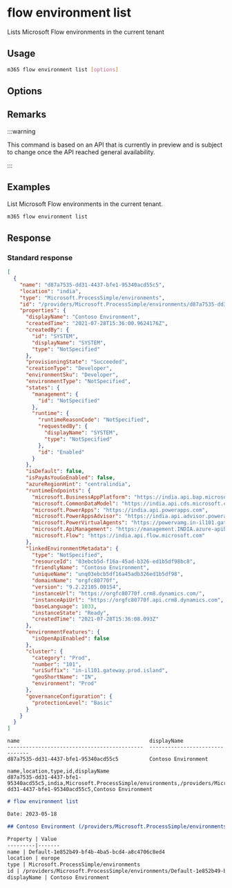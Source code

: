 
# flow environment list

Lists Microsoft Flow environments in the current tenant

## Usage

```sh
m365 flow environment list [options]
```

## Options

<Global />

## Remarks

:::warning

This command is based on an API that is currently in preview and is subject to change once the API reached general availability.

:::

## Examples

List Microsoft Flow environments in the current tenant.

```sh
m365 flow environment list
```

## Response

### Standard response

<Tabs>
  <TabItem value="JSON">

  ```json
  [
    {
      "name": "d87a7535-dd31-4437-bfe1-95340acd55c5",
      "location": "india",
      "type": "Microsoft.ProcessSimple/environments",
      "id": "/providers/Microsoft.ProcessSimple/environments/d87a7535-dd31-4437-bfe1-95340acd55c5",
      "properties": {
        "displayName": "Contoso Environment",
        "createdTime": "2021-07-28T15:36:00.9624176Z",
        "createdBy": {
          "id": "SYSTEM",
          "displayName": "SYSTEM",
          "type": "NotSpecified"
        },
        "provisioningState": "Succeeded",
        "creationType": "Developer",
        "environmentSku": "Developer",
        "environmentType": "NotSpecified",
        "states": {
          "management": {
            "id": "NotSpecified"
          },
          "runtime": {
            "runtimeReasonCode": "NotSpecified",
            "requestedBy": {
              "displayName": "SYSTEM",
              "type": "NotSpecified"
            },
            "id": "Enabled"
          }
        },
        "isDefault": false,
        "isPayAsYouGoEnabled": false,
        "azureRegionHint": "centralindia",
        "runtimeEndpoints": {
          "microsoft.BusinessAppPlatform": "https://india.api.bap.microsoft.com",
          "microsoft.CommonDataModel": "https://india.api.cds.microsoft.com",
          "microsoft.PowerApps": "https://india.api.powerapps.com",
          "microsoft.PowerAppsAdvisor": "https://india.api.advisor.powerapps.com",
          "microsoft.PowerVirtualAgents": "https://powervamg.in-il101.gateway.prod.island.powerapps.com",
          "microsoft.ApiManagement": "https://management.INDIA.azure-apihub.net",
          "microsoft.Flow": "https://india.api.flow.microsoft.com"
        },
        "linkedEnvironmentMetadata": {
          "type": "NotSpecified",
          "resourceId": "03ebcb5d-f16a-45ad-b326-ed1b5df98bc8",
          "friendlyName": "Contoso Environment",
          "uniqueName": "unq03ebcb5df16a45adb326ed1b5df98",
          "domainName": "orgfc80770f",
          "version": "9.2.22105.00154",
          "instanceUrl": "https://orgfc80770f.crm8.dynamics.com/",
          "instanceApiUrl": "https://orgfc80770f.api.crm8.dynamics.com",
          "baseLanguage": 1033,
          "instanceState": "Ready",
          "createdTime": "2021-07-28T15:36:08.093Z"
        },
        "environmentFeatures": {
          "isOpenApiEnabled": false
        },
        "cluster": {
          "category": "Prod",
          "number": "101",
          "uriSuffix": "in-il101.gateway.prod.island",
          "geoShortName": "IN",
          "environment": "Prod"
        },
        "governanceConfiguration": {
          "protectionLevel": "Basic"
        }
      }
    }
  ]
  ```

  </TabItem>
  <TabItem value="Text">

  ```text
  name                                          displayName
  --------------------------------------------  -------------------------------
  d87a7535-dd31-4437-bfe1-95340acd55c5          Contoso Environment
  ```

  </TabItem>
  <TabItem value="CSV">

  ```csv
  name,location,type,id,displayName
  d87a7535-dd31-4437-bfe1-95340acd55c5,india,Microsoft.ProcessSimple/environments,/providers/Microsoft.ProcessSimple/environments/d87a7535-dd31-4437-bfe1-95340acd55c5,Contoso Environment
  ```

  </TabItem>
  <TabItem value="Markdown">

  ```md
  # flow environment list

  Date: 2023-05-18

  ## Contoso Environment (/providers/Microsoft.ProcessSimple/environments/Default-1e852b49-bf4b-4ba5-bcd4-a8c4706c8ed4)

  Property | Value
  ---------|-------
  name | Default-1e852b49-bf4b-4ba5-bcd4-a8c4706c8ed4
  location | europe
  type | Microsoft.ProcessSimple/environments
  id | /providers/Microsoft.ProcessSimple/environments/Default-1e852b49-bf4b-4ba5-bcd4-a8c4706c8ed4
  displayName | Contoso Environment
  ```

  </TabItem>
</Tabs>
